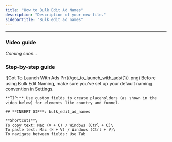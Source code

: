```yaml
---
title: "How to Bulk Edit Ad Names"
description: "Description of your new file."
sidebarTitle: "Bulk edit ad names"
---
```


---

### Video guide

_Coming soon..._

### Step-by-step guide

<Steps>
  <Step title="Go to 'Launch', then click the pencil icon on the first ad below">
    ![Got To Launch With Ads Pn](/got_to_launch_with_ads\(1\).png)
  </Step>
  <Step title="Adjust your ad names using the Find & Replace function, or edit them individually in Line View">
    Before using Bulk Edit Naming, make sure you’ve set up your default naming convention in Settings.

    **TIP:** Use custom fields to create placeholders (as shown in the video below) for elements like country and funnel.

    ## **INSERT GIF**: bulk_edit_ad_names

    **Shortcuts**\
    To copy text: Mac (⌘ + C) / Windows (Ctrl + C)\
    To paste text: Mac (⌘ + V) / Windows (Ctrl + V)\
    To navigate between fields: Use Tab
  </Step>
  <Step title="When you’re satisfied with the ad names, simply close the pop-up and you're done!">
    
  </Step>
</Steps>